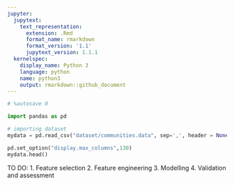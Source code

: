 ```yaml
---
jupyter:
  jupytext:
    text_representation:
      extension: .Rmd
      format_name: rmarkdown
      format_version: '1.1'
      jupytext_version: 1.1.1
  kernelspec:
    display_name: Python 3
    language: python
    name: python3
    output: rmarkdown::github_document
---
```


```python
# %autosave 0
```

```python
import pandas as pd
```

```python
# importing dataset
mydata = pd.read_csv("dataset/communities.data", sep=',', header = None)
```

```python
pd.set_option("display.max_columns",130)
mydata.head()
```

TO DO:
1. Feature selection
2. Feature engineering
3. Modelling
4. Validation and assessment

```python

```
